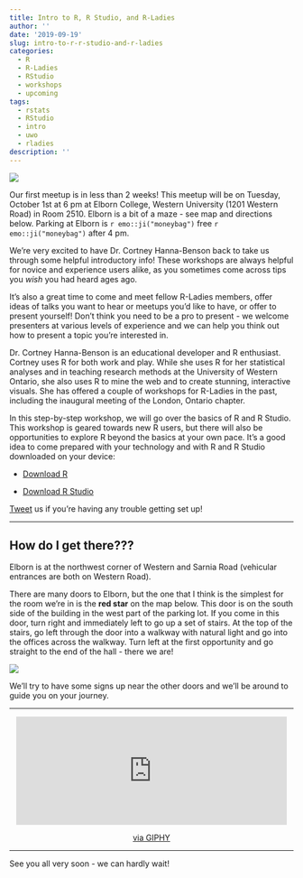 ```yaml
---
title: Intro to R, R Studio, and R-Ladies
author: ''
date: '2019-09-19'
slug: intro-to-r-r-studio-and-r-ladies
categories:
  - R
  - R-Ladies
  - RStudio
  - workshops
  - upcoming
tags:
  - rstats
  - RStudio
  - intro
  - uwo
  - rladies
description: ''
---
```


![](/img/Intro.jpg)

Our first meetup is in less than 2 weeks! This meetup will be on Tuesday, October 1st at 6 pm at Elborn College, Western University (1201 Western Road) in Room 2510. Elborn is a bit of a maze - see map and directions below. Parking at Elborn is `r emo::ji("moneybag")` free `r emo::ji("moneybag")` after 4 pm. 

We're very excited to have Dr. Cortney Hanna-Benson back to take us through some helpful introductory info! These workshops are always helpful for novice and experience users alike, as you sometimes come across tips you *wish* you had heard ages ago. 

It's also a great time to come and meet fellow R-Ladies members, offer ideas of talks you want to hear or meetups you'd like to have, or offer to present yourself! Don't think you need to be a pro to present - we welcome presenters at various levels of experience and we can help you think out how to present a topic you're interested in. 

Dr. Cortney Hanna-Benson is an educational developer and R enthusiast. Cortney uses R for both work and play. While she uses R for her statistical analyses and in teaching research methods at the University of Western Ontario, she also uses R to mine the web and to create stunning, interactive visuals.  She has offered a couple of workshops for R-Ladies in the past, including the inaugural meeting of the London, Ontario chapter.

In this step-by-step workshop, we will go over the basics of R and R Studio. This workshop is geared towards new R users, but there will also be opportunities to explore R beyond the basics at your own pace.  It’s a good idea to come prepared with your technology and with R and R Studio downloaded on your device:

- [Download R](https://www.r-project.org/)

- [Download R Studio](https://www.rstudio.com/products/rstudio/)

[Tweet](https://twitter.com/RLadiesLdnOnt) us if you're having any trouble getting set up! 

---

## How do I get there???

Elborn is at the northwest corner of Western and Sarnia Road (vehicular entrances are both on Western Road). 

There are many doors to Elborn, but the one that I think is the simplest for the room we're in is the **red star** on the map below. This door is on the south side of the building in the west part of the parking lot. If you come in this door, turn right and immediately left to go up a set of stairs. At the top of the stairs, go left through the door into a walkway with natural light and go into the offices across the walkway. Turn left at the first opportunity and go straight to the end of the hall - there we are!

![](/img/elbornmap.png)

We'll try to have some signs up near the other doors and we'll be around to guide you on your journey.

***
<center>
<iframe src="https://giphy.com/embed/HVr4gFHYIqeti" width="480" height="192" frameBorder="0" class="giphy-embed" allowFullScreen></iframe><p><a href="https://giphy.com/gifs/running-adventure-movie-HVr4gFHYIqeti">via GIPHY</a></p>
</center>
***

See you all very soon - we can hardly wait!